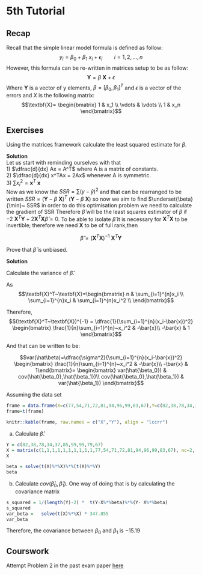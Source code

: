 # 5th Tutorial 
## Recap
Recall that the simple linear model formula is defined as follow:
$$y_i = \beta_0 +\beta_1~x_i + \epsilon_i ~~~~~~~~i =1,2,...,n$$
However, this formula can be re-written in matrices setup to be as follow:
$$\textbf{Y} = \beta~\textbf{X}+\epsilon$$
Where $\textbf{Y}$ is a vector of y elements, $\beta= [\beta_0, \beta_1]^T$ and $\epsilon$ is a vector of the errors and $X$ is the following matrix:
$$\textbf{X}= \begin{bmatrix} 
1  & x_1 \\ 
\vdots & \vdots \\
1 & x_n
\end{bmatrix}$$

## Exercises 
::: {.exercise}
Using the matrices framework calculate the least squared estimate for $\beta$. 
:::
**Solution**
\
Let us start with reminding ourselves with that
\
1) $\dfrac{d}{dx} Ax = A^T$ where A is a matrix of constants.
\
2) $\dfrac{d}{dx} x^TAx = 2Ax$  whenever A is symmetric.
\
3) $\sum x_i^2 = \textbf{x}^T~\textbf{x}$
\
Now as we know the $SSR = \sum(y-\hat{y})^2$ and that can be rearranged to be written $SSR = (\textbf{Y}-\beta~\textbf{X})^T~(\textbf{Y}-\beta~\textbf{X})$ so now we aim to find $\underset{\beta}{\min}~ SSR$ in order to do this optimisation problem we need to calculate the gradient of SSR
\begin{align}
&\dfrac{d}{d~\beta}~(\textbf{Y}-\beta~\textbf{X})^T~(\textbf{Y}-\beta~\textbf{X})\\
&\dfrac{d}{d~\beta} (\textbf{Y}^T\textbf{Y}-\textbf{Y}^T~\textbf{X}\beta-\beta^T~\textbf{X}^T~\textbf{Y}+\beta^T~\textbf{X}^T~\textbf{X}~\beta)\\
&\dfrac{d}{d~\beta} (\textbf{Y}^T\textbf{Y}-2\textbf{Y}^T~\textbf{X}\beta+\beta^T~\textbf{X}^T~\textbf{X}~\beta)\\
&= (-2\textbf{Y}T\textbf{X})^T+2\textbf{X}^T\textbf{X}\beta\\
&= -2~\textbf{X}^T\textbf{Y} + 2\textbf{X}^T\textbf{X}\beta
\end{align}
Therefore $\hat\beta$ will be the least squares estimator of $\beta$ if $-2~\textbf{X}^T\textbf{Y} + 2\textbf{X}^T\textbf{X}\hat\beta=0$.
To be able to isolate $\hat\beta$ it is necessary for $\textbf{X}^T\textbf{X}$ to be invertible; therefore we need $\textbf{X}$ to be of full rank,then 

$$\hat\beta= (\textbf{X}^T\textbf{X})^{-1}~ \textbf{X}^T\textbf{Y} $$


::: {.exercise}
Prove that $\hat{\beta}$ is unbiased.
:::
**Solution**
\begin{align}
E(\hat\beta) & = E((\textbf{X}^T\textbf{X})^{-1}~ \textbf{X}^T\textbf{Y})\\
             & (\textbf{X}^T\textbf{X})^{-1}~ \textbf{X}^T~E(\textbf{Y})\\
             & (\textbf{X}^T\textbf{X})^{-1} \textbf{X}^T~E(\textbf{X}\beta+\epsilon)\\
             & (\textbf{X}^T\textbf{X})^{-1} \textbf{X}^T~(\textbf{X}\beta+E(\epsilon))\\
             &  (\textbf{X}^T\textbf{X})^{-1} \textbf{X}^T~(\textbf{X}\beta+\textbf{0}) = \beta
             
\end{align}

::: {.exercise}
Calculate the variance of $\hat{\beta}$. 
:::
\begin{align}
var(\hat\beta) & = var((\textbf{X}^T\textbf{X})^{-1}~ \textbf{X}^T\textbf{Y})\\
             & = (\textbf{X}^T\textbf{X})^{-1}~ \textbf{X}^T~var(\textbf{Y})((\textbf{X}^T\textbf{X})^{-1}~ \textbf{X}^T)^T\\
             & = (\textbf{X}^T\textbf{X})^{-1} \textbf{X}^T~var(\textbf{X}\beta+\epsilon)((\textbf{X}^T\textbf{X})^{-1}~ \textbf{X}^T)^T\\
             & = (\textbf{X}^T\textbf{X})^{-1} \textbf{X}^T~var(\epsilon)((\textbf{X}^T\textbf{X})^{-1}~ \textbf{X}^T)^T\\
             & = \sigma^2~  (\textbf{X}^T\textbf{X})^{-1} \textbf{X}^T~((\textbf{X}^T\textbf{X})^{-1}~ \textbf{X}^T)^T\\
             & = \sigma^2 (\textbf{X}^T~\textbf{X})^{-1}
\end{align}  

As $$\textbf{X}^T~\textbf{X}=\begin{bmatrix} 
n  & \sum_{i=1}^{n}x_i \\ 
\sum_{i=1}^{n}x_i & \sum_{i=1}^{n}x_i^2 \\
\end{bmatrix}$$

Therefore, 
$$(\textbf{X}^T~\textbf{X})^{-1} = \dfrac{1}{\sum_{i=1}^{n}(x_i-\bar{x})^2} \begin{bmatrix}
\frac{1}{n}\sum_{i=1}^{n}~x_i^2 & -\bar{x}\\
-\bar{x}  & 1
\end{bmatrix}$$

And that can be written to be:

$$var(\hat\beta)=\dfrac{\sigma^2}{\sum_{i=1}^{n}(x_i-\bar{x})^2} \begin{bmatrix}
\frac{1}{n}\sum_{i=1}^{n}~x_i^2 & -\bar{x}\\
-\bar{x}  & 1\end{bmatrix}= \begin{bmatrix}
var(\hat{\beta_0}) & cov(\hat{\beta_0},\hat{\beta_1})\\
cov(\hat{\beta_0},\hat{\beta_1}) & var(\hat{\beta_1})
\end{bmatrix}$$


::: {.exercise}
Assuming the data set  
:::

```r
frame = data.frame(X=c(77,54,71,72,81,94,96,99,83,67),Y=c(82,38,78,34,37,85,99,99,79,67))
frame=t(frame)

knitr::kable(frame, raw.names = c("X","Y"), align = "lccrr")
```

a. Calculate $\hat{\beta}$.
```r
Y = c(82,38,78,34,37,85,99,99,79,67)
X = matrix(c(1,1,1,1,1,1,1,1,1,1,77,54,71,72,81,94,96,99,83,67), nc=2, byrow = FALSE)
X

beta = solve(t(X)%*%X)%*%(t(X)%*%Y)
beta
```

b. Calculate $cov(\hat\beta_0,\hat\beta_1)$. 
One way of doing that is by calculating the covariance matrix
```r
s_squared = 1/(length(Y)-2) *  t(Y-X%*%beta)%*%(Y- X%*%beta)
s_squared
var_beta =   solve(t(X)%*%X) * 347.855
var_beta
```
 
 Therefore, the covariance between $\beta_0$ and $\beta_1$ is $-15.19$



## Courswork 
Attempt Problem 2 in the past exam paper [here](https://ksusa-my.sharepoint.com/:b:/g/personal/aalharbi10_ksu_edu_sa/EZNEoIiqwDJMgpQju52KOrABi77U9CT5ZvpjC3uihpeB_w?e=I3fcRb)
